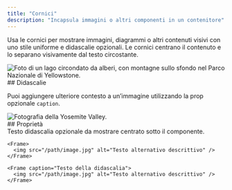 ```yaml
---
title: "Cornici"
description: "Incapsula immagini o altri componenti in un contenitore"
---
```


Usa le cornici per mostrare immagini, diagrammi o altri contenuti visivi con uno stile uniforme e didascalie opzionali. Le cornici centrano il contenuto e lo separano visivamente dal testo circostante.

<Frame>
  <img src="https://mintlify-assets.b-cdn.net/yellowstone.jpeg" alt="Foto di un lago circondato da alberi, con montagne sullo sfondo nel Parco Nazionale di Yellowstone." />
</Frame>

<div id="captions">
  ## Didascalie
</div>

Puoi aggiungere ulteriore contesto a un’immagine utilizzando la prop opzionale `caption`.

<Frame caption="Il Parco nazionale di Yosemite è visitato da oltre 3,5 milioni di persone ogni anno">
  <img src="https://mintlify-assets.b-cdn.net/yosemite.jpg" alt="Fotografia della Yosemite Valley." />
</Frame>

<div id="properties">
  ## Proprietà
</div>

<ResponseField name="caption" type="string">
  Testo didascalia opzionale da mostrare centrato sotto il componente.
</ResponseField>

<CodeGroup>

```mdx Frame
<Frame>
  <img src="/path/image.jpg" alt="Testo alternativo descrittivo" />
</Frame>
```

```mdx Frame with a caption
<Frame caption="Testo della didascalia">
  <img src="/path/image.jpg" alt="Testo alternativo descrittivo" />
</Frame>
```
</CodeGroup>